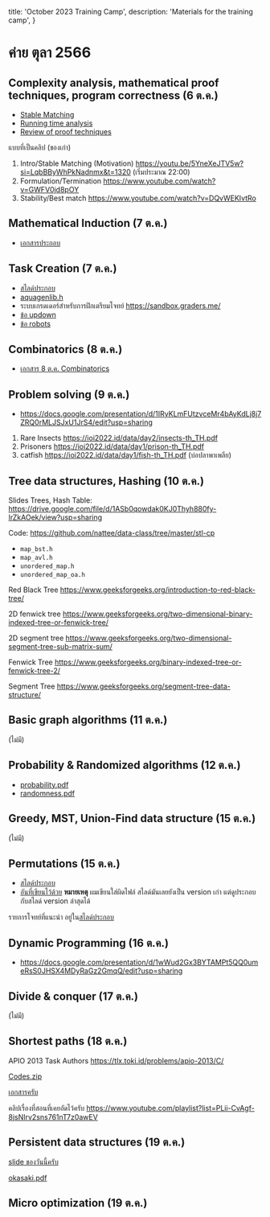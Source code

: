 
  title: 'October 2023 Training Camp',
  description: 'Materials for the training camp',
}

<HeroPattern />

# ค่าย ตุลา 2566

## Complexity analysis, mathematical proof techniques, program correctness (6 ต.ค.)

- [Stable Matching](/2023-10-06-Note-10-28-stable-matching.pdf)
- [Running time analysis](/2023-10-06-Note-11-46-running-time-analysis.pdf)
- [Review of proof techniques](/2023-10-06-Note-14-39-proof-techniques.pdf)

แบบที่เป็นคลิป (ของเก่า)

1. Intro/Stable Matching (Motivation) https://youtu.be/5YneXeJTV5w?si=LqbBByWhPkNadnmx&t=1320 (เริ่มประมาณ 22:00)
2. Formulation/Termination https://www.youtube.com/watch?v=GWFV0jd8pOY
3. Stability/Best match https://www.youtube.com/watch?v=DQvWEKIvtRo

## Mathematical Induction (7 ต.ค.)

- [เอกสารประกอบ](/IOI-Induction.pdf)

## Task Creation (7 ต.ค.)

- [สไลด์ประกอบ](/Problem_Design_2023-2024.pdf)
- [aquagenlib.h](/aquagenlib.h)
- ระบบเกรดเดอร์สำหรับการฝึกเตรียมโจทย์ https://sandbox.graders.me/
- [ข้อ updown](https://drive.google.com/file/d/1oG9bbk5wZ7GzheE0kG8Cv3xEAVlRReS4/view?usp=sharing)
- [ข้อ robots](https://drive.google.com/file/d/1j-xxSwdU61ZIi_RJ9ircQKS9iF7kSxS_/view?usp=sharing)

## Combinatorics (8 ต.ค.)

- [เอกสาร 8 ต.ค. Combinatorics](/combinatorics_annotated.pdf)

## Problem solving (9 ต.ค.)

- https://docs.google.com/presentation/d/1IRyKLmFUtzvceMr4bAyKdLj8j7ZRQ0rMLJSJxU1JrS4/edit?usp=sharing

1. Rare Insects https://ioi2022.id/data/day2/insects-th_TH.pdf
2. Prisoners https://ioi2022.id/data/day1/prison-th_TH.pdf
3. catfish https://ioi2022.id/data/day1/fish-th_TH.pdf (บ่อปลาพาเพลีย)

## Tree data structures, Hashing (10 ต.ค.)

Slides Trees, Hash Table: https://drive.google.com/file/d/1ASb0qowdak0KJ0Thyh880fy-IrZkAOek/view?usp=sharing

Code: https://github.com/nattee/data-class/tree/master/stl-cp

- `map_bst.h`
- `map_avl.h`
- `unordered_map.h`
- `unordered_map_oa.h`

Red Black Tree https://www.geeksforgeeks.org/introduction-to-red-black-tree/

2D fenwick tree https://www.geeksforgeeks.org/two-dimensional-binary-indexed-tree-or-fenwick-tree/

2D segment tree https://www.geeksforgeeks.org/two-dimensional-segment-tree-sub-matrix-sum/

Fenwick Tree https://www.geeksforgeeks.org/binary-indexed-tree-or-fenwick-tree-2/

Segment Tree https://www.geeksforgeeks.org/segment-tree-data-structure/

## Basic graph algorithms (11 ต.ค.)

(ไม่มี)

## Probability & Randomized algorithms (12 ต.ค.)

- [probability.pdf](/probability.pdf)
- [randomness.pdf](/randomness.pdf)

## Greedy, MST, Union-Find data structure (15 ต.ค.)

(ไม่มี)

## Permutations (15 ต.ค.)

- [สไลด์ประกอบ](/slides_permutation2023.pdf)
- [อันที่เขียนไว้ด้วย](/permutations_annotated.pdf) **หมายเหตุ** ผมเขียนใส่ผิดไฟล์ สไลด์มันเลยยังเป็น version เก่า แต่ดูประกอบกับสไลด์ version ล่าสุดได้

รายการโจทย์ที่แนะนำ อยู่ใน[สไลด์ประกอบ](/slides_permutation2023.pdf)

## Dynamic Programming (16 ต.ค.)

- https://docs.google.com/presentation/d/1wWud2Gx3BYTAMPt5QQ0umeRsS0JHSX4MDyRaGz2GmqQ/edit?usp=sharing

## Divide & conquer (17 ต.ค.)

(ไม่มี)

## Shortest paths (18 ต.ค.)

APIO 2013 Task Authors https://tlx.toki.id/problems/apio-2013/C/

[Codes.zip](/Codes.zip)

[เอกสารครับ](/2023-10-18-Note-09-01-shortest-paths.pdf)

คลิปเรื่องที่สอนที่เคยอัดไว้ครับ https://www.youtube.com/playlist?list=PLii-CvAgf-8jsNIrv2sns761nT7z0awEV

## Persistent data structures (19 ต.ค.)

[slide ของวันนี้ครับ](/Persistent_Data_Structure.pdf)

[okasaki.pdf](/okasaki.pdf)

## Micro optimization (19 ต.ค.)

